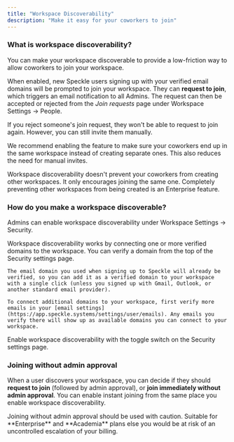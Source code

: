 ```yaml
---
title: "Workspace Discoverability"
description: "Make it easy for your coworkers to join"
---
```


### What is workspace discoverability?
You can make your workspace discoverable to provide a low-friction way to allow coworkers to join your workspace.

When enabled, new Speckle users signing up with your verified email domains will be prompted to join your workspace. They can **request to join**, which triggers an email notification to all Admins. The request can then be accepted or rejected from the *Join requests* page under Workspace Settings -> People.

If you reject someone's join request, they won't be able to request to join again. However, you can still invite them manually.

We recommend enabling the feature to make sure your coworkers end up in the same workspace instead of creating separate ones. This also reduces the need for manual invites.

<Info>Workspace discoverability doesn't prevent your coworkers from creating other workspaces. It only encourages joining the same one. Completely preventing other workspaces from being created is an Enterprise feature.</Info>

### How do you make a workspace discoverable?
Admins can enable workspace discoverability under Workspace Settings -> Security.

<Steps>
  <Step title="Connect verified domains to workspace">
    Workspace discoverability works by connecting one or more verified domains to the workspace. You can verify a domain from the top of the Security settings page.
    
    The email domain you used when signing up to Speckle will already be verified, so you can add it as a verified domain to your workspace with a single click (unless you signed up with Gmail, Outlook, or another standard email provider).

    To connect additional domains to your workspace, first verify more emails in your [email settings](https://app.speckle.systems/settings/user/emails). Any emails you verify there will show up as available domains you can connect to your workspace.
  </Step>
  <Step title="Enable workspace discoverability">
    Enable workspace discoverability with the toggle switch on the Security settings page.
    </Step>
</Steps>

### Joining without admin approval
When a user discovers your workspace, you can decide if they should **request to join** (followed by admin approval), or **join immediately without admin approval**. You can enable instant joining from the same place you enable workspace discoverability.

<Warning>
  Joining without admin approval should be used with caution. Suitable for **Enterprise** and **Academia** plans else you would be at risk of an uncontrolled escalation of your billing.
</Warning>
